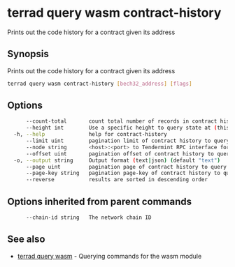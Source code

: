# terrad query wasm contract-history

Prints out the code history for a contract given its address

## Synopsis

Prints out the code history for a contract given its address

```sh Terrad
terrad query wasm contract-history [bech32_address] [flags]
```

## Options

```sh Terrad
      --count-total       count total number of records in contract history to query for
      --height int        Use a specific height to query state at (this can error if the node is pruning state)
  -h, --help              help for contract-history
      --limit uint        pagination limit of contract history to query for (default 100)
      --node string       <host>:<port> to Tendermint RPC interface for this chain (default "tcp://localhost:26657")
      --offset uint       pagination offset of contract history to query for
  -o, --output string     Output format (text|json) (default "text")
      --page uint         pagination page of contract history to query for. This sets offset to a multiple of limit (default 1)
      --page-key string   pagination page-key of contract history to query for
      --reverse           results are sorted in descending order
```

## Options inherited from parent commands

```sh Terrad
      --chain-id string   The network chain ID
```

## See also

* [terrad query wasm](terrad_query_wasm.mdx)	 - Querying commands for the wasm module


